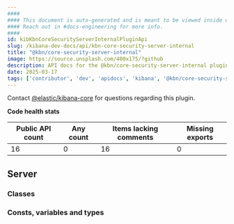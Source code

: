 ```yaml
---
####
#### This document is auto-generated and is meant to be viewed inside our experimental, new docs system.
#### Reach out in #docs-engineering for more info.
####
id: kibKbnCoreSecurityServerInternalPluginApi
slug: /kibana-dev-docs/api/kbn-core-security-server-internal
title: "@kbn/core-security-server-internal"
image: https://source.unsplash.com/400x175/?github
description: API docs for the @kbn/core-security-server-internal plugin
date: 2025-03-17
tags: ['contributor', 'dev', 'apidocs', 'kibana', '@kbn/core-security-server-internal']
---
```




Contact [@elastic/kibana-core](https://github.com/orgs/elastic/teams/kibana-core) for questions regarding this plugin.

**Code health stats**

| Public API count  | Any count | Items lacking comments | Missing exports |
|-------------------|-----------|------------------------|-----------------|
| 16 | 0 | 16 | 0 |

## Server

### Classes
<DocDefinitionList data={kbnCoreSecurityServerInternalObj.server.classes}/>

### Consts, variables and types
<DocDefinitionList data={kbnCoreSecurityServerInternalObj.server.misc}/>

